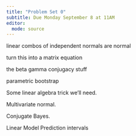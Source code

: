 ```yaml
---
title: "Problem Set 0"
subtitle: Due Monday September 8 at 11AM
editor: 
  mode: source
---
```


linear combos of independent normals are normal 

turn this into a matrix equation 

the beta gamma conjugacy stuff

parametric bootstrap


Some linear algebra trick we'll need. 

Multivariate normal. 

Conjugate Bayes. 

Linear Model Prediction intervals
